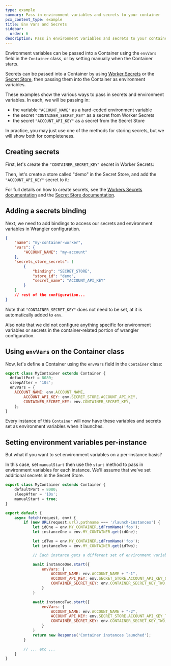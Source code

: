 ```yaml
---
type: example
summary: Pass in environment variables and secrets to your container
pcx_content_type: example
title: Env Vars and Secrets
sidebar:
  order: 6
description: Pass in environment variables and secrets to your container
---
```



Environment variables can be passed into a Container using the `envVars` field
in the `Container` class, or by setting manually when the Container starts.

Secrets can be passed into a Container by using [Worker Secrets](/workers/configuration/secrets/)
or the [Secret Store](/secrets-store/integrations/workers/), then passing them into the Container
as environment variables.

These examples show the various ways to pass in secrets and environment variables. In each, we will
be passing in:

- the variable `"ACCOUNT_NAME"` as a hard-coded environment variable
- the secret `"CONTAINER_SECRET_KEY"` as a secret from Worker Secrets
- the secret `"ACCOUNT_API_KEY"` as a secret from the Secret Store

In practice, you may just use one of the methods for storing secrets, but
we will show both for completeness.

## Creating secrets

First, let's create the `"CONTAINER_SECRET_KEY"` secret in Worker Secrets:

<PackageManagers
	type="exec"
	pkg="wrangler"
	args="secret put CONTAINER_SECRET_KEY"
/>

Then, let's create a store called "demo" in the Secret Store, and add
the `"ACCOUNT_API_KEY"` secret to it:

<PackageManagers
	type="exec"
	pkg="wrangler"
	args="secrets-store store create demo --remote"
/>

<PackageManagers
	type="exec"
	pkg="wrangler"
	args="secrets-store secret create demo --name ACCOUNT_API_KEY --scopes workers --remote"
/>

For full details on how to create secrets, see the [Workers Secrets documentation](/workers/configuration/secrets/)
and the [Secret Store documentation](/secrets-store/integrations/workers/).

## Adding a secrets binding

Next, we need to add bindings to access our secrets and environment variables
in Wrangler configuration.

<WranglerConfig>

```json
{
	"name": "my-container-worker",
	"vars": {
		"ACCOUNT_NAME": "my-account"
	},
	"secrets_store_secrets": [
		{
			"binding": "SECRET_STORE",
			"store_id": "demo",
			"secret_name": "ACCOUNT_API_KEY"
		}
	]
	// rest of the configuration...
}
```

</WranglerConfig>

Note that `"CONTAINER_SECRET_KEY"` does not need to be set, at it is automatically
added to `env`.

Also note that we did not configure anything specific for environment variables
or secrets in the container-related portion of wrangler configuration.

## Using `envVars` on the Container class

Now, let's define a Container using the `envVars` field in the `Container` class:

```js
export class MyContainer extends Container {
  defaultPort = 8080;
  sleepAfter = '10s';
  envVars = {
    ACCOUNT_NAME: env.ACCOUNT_NAME,
		ACCOUNT_API_KEY: env.SECRET_STORE.ACCOUNT_API_KEY,
		CONTAINER_SECRET_KEY: env.CONTAINER_SECRET_KEY,
	};
}
```

Every instance of this `Container` will now have these variables and secrets
set as environment variables when it launches.

## Setting environment variables per-instance

But what if you want to set environment variables on a per-instance basis?

In this case, set `manualStart` then use the `start` method to pass in environment variables for each instance.
We'll assume that we've set additional secrets in the Secret Store.

```js
export class MyContainer extends Container {
	defaultPort = 8080;
	sleepAfter = '10s';
	manualStart = true;
}

export default {
	async fetch(request, env) {
		if (new URL(request.url).pathname === '/launch-instances') {
			let idOne = env.MY_CONTAINER.idFromName('foo');
			let instanceOne = env.MY_CONTAINER.get(idOne);

			let idTwo = env.MY_CONTAINER.idFromName('foo');
			let instanceTwo = env.MY_CONTAINER.get(idTwo);

			// Each instance gets a different set of environment variables

			await instanceOne.start({
				envVars: {
					ACCOUNT_NAME: env.ACCOUNT_NAME + "-1",
					ACCOUNT_API_KEY: env.SECRET_STORE.ACCOUNT_API_KEY_ONE,
					CONTAINER_SECRET_KEY: env.CONTAINER_SECRET_KEY_TWO,
				}
			)

			await instanceTwo.start({
				envVars: {
					ACCOUNT_NAME: env.ACCOUNT_NAME + "-2",
					ACCOUNT_API_KEY: env.SECRET_STORE.ACCOUNT_API_KEY_TWO,
					CONTAINER_SECRET_KEY: env.CONTAINER_SECRET_KEY_TWO,
				}
			)
			return new Response('Container instances launched');
		}

		// ... etc ...
	}
}
```
